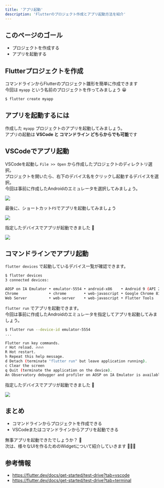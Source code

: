 ```yaml
---
title: 'アプリ起動'
description: 'Flutterのプロジェクト作成とアプリ起動方法を紹介'
---
```


## このページのゴール

- プロジェクトを作成する
- アプリを起動する


## Flutterプロジェクトを作成

コマンドラインからFlutterのプロジェクト雛形を簡単に作成できます  
今回は `myapp` という名前のプロジェクトを作ってみましょう 😀

```bash
$ flutter create myapp
```


## アプリを起動するには

作成した `myapp` プロジェクトのアプリを起動してみましょう。  
アプリの起動は **VSCode と コマンドライン どちらからでも可能**です


## VSCodeでアプリ起動

VSCodeを起動し `File >> Open` から作成したプロジェクトのディレクトリ選択。  
プロジェクトを開いたら、右下のデバイス名をクリックし起動するデバイスを選択。  
今回は事前に作成したAndroidのエミュレータを選択してみましょう。

![](../images/vscode-select-device.png)

最後に、ショートカット`F5`でアプリを起動してみましょう

![](../images/vscode-start-debugging.png)

指定したデバイスでアプリが起動できました 🤩

![](../images/vscode-android-emulator.png)

## コマンドラインでアプリ起動

`flutter devices` で起動しているデバイス一覧が確認できます。

```bash
$ flutter devices
3 connected devices:

AOSP on IA Emulator • emulator-5554 • android-x86    • Android 9 (API 28) (emulator)
Chrome              • chrome        • web-javascript • Google Chrome 81.0.4044.122
Web Server          • web-server    • web-javascript • Flutter Tools
```

`flutter run` でアプリを起動できます。  
今回は事前に作成したAndroidのエミュレータを指定してアプリを起動してみましょう。

```bash
$ flutter run --device-id emulator-5554
...

Flutter run key commands.
r Hot reload. 🔥🔥🔥
R Hot restart.
h Repeat this help message.
d Detach (terminate "flutter run" but leave application running).
c Clear the screen
q Quit (terminate the application on the device).
An Observatory debugger and profiler on AOSP on IA Emulator is available at: http://127.0.0.1:65260/o7Jpjhs32WI=/
```

指定したデバイスでアプリが起動できました 🤩

![](../images/vscode-android-emulator.png)


## まとめ

- コマンドラインからプロジェクトを作成できる
- VSCodeまたはコマンドラインからアプリを起動できる

無事アプリを起動できたでしょうか？ 🤔  
次は、様々なUIを作るためのWidgetについて紹介していきます 💪💪💪


## 参考情報

- https://flutter.dev/docs/get-started/test-drive?tab=vscode
- https://flutter.dev/docs/get-started/test-drive?tab=terminal
